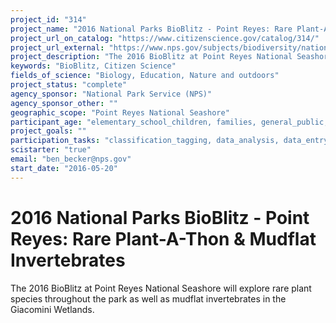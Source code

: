 ```yaml
---
project_id: "314"
project_name: "2016 National Parks BioBlitz - Point Reyes: Rare Plant-A-Thon &amp; Mudflat Invertebrates"
project_url_on_catalog: "https://www.citizenscience.gov/catalog/314/"
project_url_external: "https://www.nps.gov/subjects/biodiversity/national-parks-bioblitz.htm"
project_description: "The 2016 BioBlitz at Point Reyes National Seashore will explore rare plant species throughout the park as well as mudflat invertebrates in the Giacomini Wetlands."
keywords: "BioBlitz, Citizen Science"
fields_of_science: "Biology, Education, Nature and outdoors"
project_status: "complete"
agency_sponsor: "National Park Service (NPS)"
agency_sponsor_other: ""
geographic_scope: "Point Reyes National Seashore"
participant_age: "elementary_school_children, families, general_public, middle_school_children, targeted_group, teens"
project_goals: ""
participation_tasks: "classification_tagging, data_analysis, data_entry, finding_entities, identification, learning, observation, site_selection_description, specimen_sample_collection"
scistarter: "true"
email: "ben_becker@nps.gov"
start_date: "2016-05-20"
---
```


# 2016 National Parks BioBlitz - Point Reyes: Rare Plant-A-Thon &amp; Mudflat Invertebrates

The 2016 BioBlitz at Point Reyes National Seashore will explore rare plant species throughout the park as well as mudflat invertebrates in the Giacomini Wetlands.
